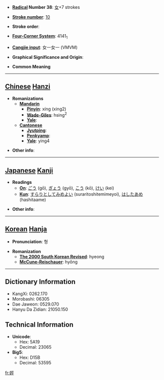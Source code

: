 * '''[[Wiktionary:Chinese radical index| Radical]] Number 38''': [[Wiktionary:Chinese radical index 女|女]]+7 strokes

* '''[[Wiktionary:Chinese total strokes index|Stroke number]]''': [[Wiktionary:Chinese total strokes index 10|10]]

* '''Stroke order''': 

* '''[[Wiktionary:Chinese four corner index|Four-Corner System]]''': 4141<sub>1</sub>

* '''[[Wiktionary:Chinese Cangjie index|Cangjie input]]''': 女一女一 (VMVM)

* '''Graphical Significance and Origin''': 

* '''Common Meaning'''

----

== [[Chinese]] [[Hanzi]] ==

* '''Romanizations'''
** '''[[Mandarin]]'''
*** '''[[Pinyin]]''': xíng (xing2)
*** '''[[Wade-Giles]]''': hsing<sup>2</sup>
*** '''[[Yale]]''': 
** '''[[Cantonese]]'''
*** '''[[Jyutping]]''':
*** '''[[Penkyamp]]''': 
*** '''[[Yale]]''': ying4

* '''Other info''': 

----

== [[Japanese]] [[Kanji]] ==

* '''Readings'''
** '''[[On]]''': [[ごう]] (gō), [[ぎょう]] (gyō), [[こう]] (kō), [[けい]] (kei)
** '''[[Kun]]''': [[すらりとしてみめよい]] (suraritoshitemimeyoi), [[はしたあめ]] (hashitaame)

* '''Other info''':  

----

== [[Korean]] [[Hanja]] ==

* '''Pronunciation''': 형

* '''Romanization'''
** '''[[The 2000 South Korean Revised Romanization|The 2000 South Korean Revised]]''': hyeong
** '''[[McCune-Reischauer]]''': hyŏng

----

== Dictionary Information ==

* KangXi: 0262.170
* Morobashi: 06305
* Dae Jaweon: 0529.070
* Hanyu Da Zidian: 21050.150

== Technical Information ==

* '''Unicode''':
** Hex: 5A19
** Decimal: 23065
* '''Big5''':
** Hex: D15B
** Decimal: 53595

[[fr:娙]]
